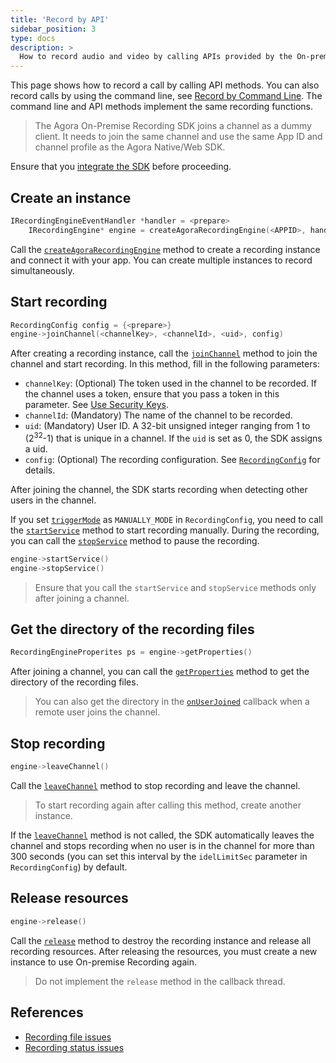 ```yaml
---
title: 'Record by API'
sidebar_position: 3
type: docs
description: >
  How to record audio and video by calling APIs provided by the On-premise Recording SDK.
---
```


This page shows how to record a call by calling API methods. You can also record calls by using the command line, see [Record by Command Line](./recording_cmd_cpp). The command line and API methods implement the same recording functions.

> The Agora On-Premise Recording SDK joins a channel as a dummy client. It needs to join the same channel and use the same App ID and channel profile as the Agora Native/Web SDK.

Ensure that you [integrate the SDK](/en/Recording/recording_integrate_cpp) before proceeding.

## Create an instance

```c++
IRecordingEngineEventHandler *handler = <prepare>
	IRecordingEngine* engine = createAgoraRecordingEngine(<APPID>, handler)
```

Call the [`createAgoraRecordingEngine`](./API%20Reference/recording_cpp/classagora_1_1recording_1_1_i_recording_engine.html#a683b055963f285fa0ca63aaab7af27d6) method to create a recording instance and connect it with your app. You can create multiple instances to record simultaneously.


##  Start recording

```c++
RecordingConfig config = {<prepare>}
engine->joinChannel(<channelKey>, <channelId>, <uid>, config)
```

After creating a recording instance, call the [`joinChannel`](./API%20Reference/recording_cpp/classagora_1_1recording_1_1_i_recording_engine.html#a011ff5c4a47816050be60b26ba0fb431) method to join the channel and start recording. In this method, fill in the following parameters:

- `channelKey`: (Optional) The token used in the channel to be recorded. If the channel uses a token, ensure that you pass a token in this parameter. See [Use Security Keys](./token#Token).
- `channelId`: (Mandatory) The name of the channel to be recorded.
- `uid`: (Mandatory) User ID. A 32-bit unsigned integer ranging from 1 to (2<sup>32</sup>-1) that is unique in a channel. If the `uid` is set as 0, the SDK assigns a uid.
- `config`: (Optional) The recording configuration. See [`RecordingConfig`](./API%20Reference/recording_cpp/structagora_1_1recording_1_1_recording_config.html#a511201f4e63f0fae5ef416fb98cb49af) for details. 

After joining the channel, the SDK starts recording when detecting other users in the channel.

If you set [`triggerMode`](./API%20Reference/recording_cpp/namespaceagora_1_1linuxsdk.html#a652d8aefc1931391ff65ae7a088b932f) as `MANUALLY_MODE` in `RecordingConfig`, you need to call the [`startService`](./API%20Reference/recording_cpp/classagora_1_1recording_1_1_i_recording_engine.html#a2d4e78e4164993e64fb0286b9108d478) method to start recording manually. During the recording, you can call the  [`stopService`](./API%20Reference/recording_cpp/classagora_1_1recording_1_1_i_recording_engine.html#a302a83737a67b2693ede181484af862a) method to pause the recording.

```c++
engine->startService()
engine->stopService()
```

> Ensure that you call the `startService` and `stopService` methods only after joining a channel.

## Get the directory of the recording files

```c++
RecordingEngineProperites ps = engine->getProperties()
```

After joining a channel, you can call the [`getProperties`](./API%20Reference/recording_cpp/classagora_1_1recording_1_1_i_recording_engine.html#abf1bcd2dd5a38262ca26e50b3b182f4b) method to get the directory of the recording files.

> You can also get the directory in the [`onUserJoined`](./API%20Reference/recording_cpp/classagora_1_1recording_1_1_i_recording_engine_event_handler.html#a2ca947993a8c8d9ae23fc0545ae1a05d) callback when a remote user joins the channel.

## Stop recording

```c++
engine->leaveChannel()
```

Call the [`leaveChannel`](./API%20Reference/recording_cpp/classagora_1_1recording_1_1_i_recording_engine.html#adafb45815ad0f02dc1c8b3cadb7cd2e3) method to stop recording and leave the channel.

> To start recording again after calling this method, create another instance.

If the [`leaveChannel`](./API%20Reference/recording_cpp/classagora_1_1recording_1_1_i_recording_engine.html#adafb45815ad0f02dc1c8b3cadb7cd2e3) method is not called, the SDK automatically leaves the channel and stops recording when no user is in the channel for more than 300 seconds (you can set this interval by the `idelLimitSec` parameter in `RecordingConfig`) by default.

##  Release resources

```c++
engine->release()
```

Call the [`release`](./API%20Reference/recording_cpp/classagora_1_1recording_1_1_i_recording_engine.html#af4d33159ed8ed249991470e6833d0fd5)  method to destroy the recording instance and release all recording resources.  After releasing the resources, you must create a new instance to use On-premise Recording again. 

> Do not implement the `release` method in the callback thread.

## References
- [Recording file issues](https://docs.agora.io/en/faq/record_file_issue)
- [Recording status issues](https://docs.agora.io/en/faq/record_status_error)